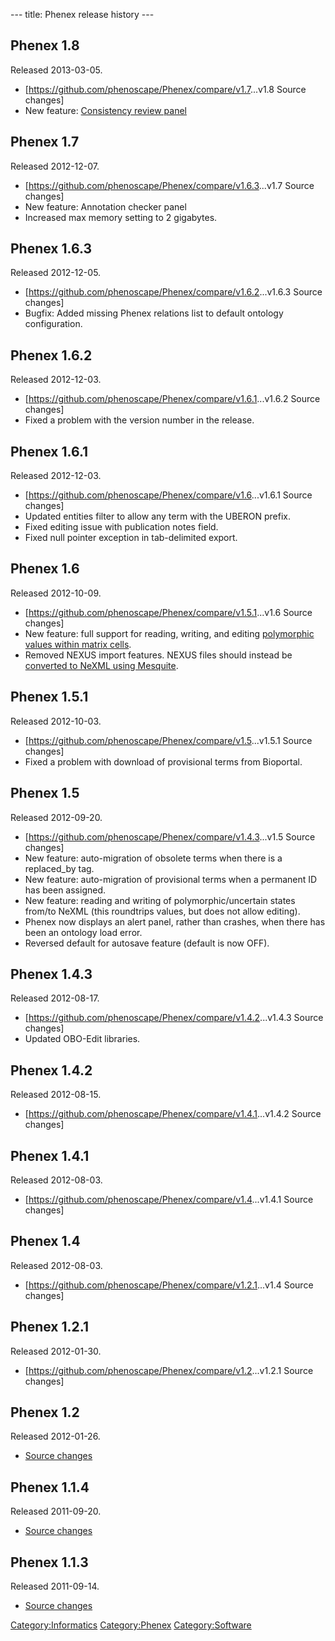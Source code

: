 ---
title: Phenex release history
---

=='''Phenex 1.8'''==
Released 2013-03-05.
* [https://github.com/phenoscape/Phenex/compare/v1.7...v1.8 Source changes]
* New feature: [[Phenex#Consistency_Review_panel|Consistency review panel]]

==Phenex 1.7==
Released 2012-12-07.
* [https://github.com/phenoscape/Phenex/compare/v1.6.3...v1.7 Source changes]
* New feature: Annotation checker panel
* Increased max memory setting to 2 gigabytes.

==Phenex 1.6.3==
Released 2012-12-05.
* [https://github.com/phenoscape/Phenex/compare/v1.6.2...v1.6.3 Source changes]
* Bugfix: Added missing Phenex relations list to default ontology configuration.

==Phenex 1.6.2==
Released 2012-12-03.
* [https://github.com/phenoscape/Phenex/compare/v1.6.1...v1.6.2 Source changes]
* Fixed a problem with the version number in the release.

==Phenex 1.6.1==
Released 2012-12-03.
* [https://github.com/phenoscape/Phenex/compare/v1.6...v1.6.1 Source changes]
* Updated entities filter to allow any term with the UBERON prefix.
* Fixed editing issue with publication notes field.
* Fixed null pointer exception in tab-delimited export.

==Phenex 1.6==
Released 2012-10-09.
* [https://github.com/phenoscape/Phenex/compare/v1.5.1...v1.6 Source changes]
* New feature: full support for reading, writing, and editing [[Phenex#Entering_polymorphic_or_uncertain_state_values|polymorphic values within matrix cells]].
* Removed NEXUS import features. NEXUS files should instead be [[Phenex#Importing_data_from_a_NEXUS_file|converted to NeXML using Mesquite]].

==Phenex 1.5.1==
Released 2012-10-03.
* [https://github.com/phenoscape/Phenex/compare/v1.5...v1.5.1 Source changes]
* Fixed a problem with download of provisional terms from Bioportal.

==Phenex 1.5==
Released 2012-09-20.
* [https://github.com/phenoscape/Phenex/compare/v1.4.3...v1.5 Source changes]
* New feature: auto-migration of obsolete terms when there is a replaced_by tag.
* New feature: auto-migration of provisional terms when a permanent ID has been assigned.
* New feature: reading and writing of polymorphic/uncertain states from/to NeXML (this roundtrips values, but does not allow editing).
* Phenex now displays an alert panel, rather than crashes, when there has been an ontology load error.
* Reversed default for autosave feature (default is now OFF).

==Phenex 1.4.3==
Released 2012-08-17.
* [https://github.com/phenoscape/Phenex/compare/v1.4.2...v1.4.3 Source changes]
* Updated OBO-Edit libraries.

==Phenex 1.4.2==
Released 2012-08-15.
* [https://github.com/phenoscape/Phenex/compare/v1.4.1...v1.4.2 Source changes]

==Phenex 1.4.1==
Released 2012-08-03.
* [https://github.com/phenoscape/Phenex/compare/v1.4...v1.4.1 Source changes]

==Phenex 1.4==
Released 2012-08-03.
* [https://github.com/phenoscape/Phenex/compare/v1.2.1...v1.4 Source changes]

==Phenex 1.2.1==
Released 2012-01-30.
* [https://github.com/phenoscape/Phenex/compare/v1.2...v1.2.1 Source changes]

==Phenex 1.2==
Released 2012-01-26.
* [https://github.com/phenoscape/Phenex/compare/v1.1.4…v1.2 Source changes]

==Phenex 1.1.4==
Released 2011-09-20.
* [https://github.com/phenoscape/Phenex/compare/v1.1.3…v1.1.4 Source changes]

==Phenex 1.1.3==
Released 2011-09-14.
* [https://github.com/phenoscape/Phenex/compare/v1.1.2…v1.1.3 Source changes]

[[Category:Informatics]]
[[Category:Phenex]]
[[Category:Software]]